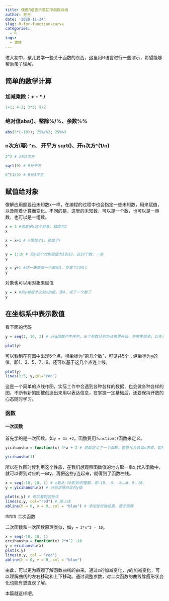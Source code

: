 ```yaml
---
title: 使用R语言示意初中函数曲线
author: 老王
date: '2020-11-24'
slug: R-for-function-curve
categories:
  - R
tags:
  - 激娃
---
```


进入初中，孩儿要学一些关于函数的东西，这里用R语言进行一些演示，希望能够帮助孩子理解。

## 简单的数学计算

### 加减乘除：+ - * /

```r
1+1; 4-2; 3*5; 9/2
```

### 绝对值abs()、整除%/%、余数%%

```r
abs(5*(-10)); 25%/%3; 25%%3
```

### n次方(幂) ^n、 开平方 sqrt()、开n次方^(1/n)

```r
2^3 # 2的3次方

sqrt(9) # 9开平方

8^(1/3) # 8开3次方

```

## 赋值给对象

像解应用题要设未知数x一样，在编程的过程中也会指定一些未知数，用来赋值，以及随着计算而变化。不同的是，这里的未知数，可以是一个数，也可以是一串数，也可以是一组数。

```r
x = 3 #这是把x这个对象，赋值为3
x

x = x+1 # x增加了1，变成了4
x
```


```r
y = 1:10 # 把y这个对象赋值为1到10，这10个数，一串
y

y = y+1 #这一串数每一个都加1，变成了2到11.
y
```

对象也可以用对象来赋值

```r
y = x #则y被赋予之前x的值，即4，成了一个数了
y
```

## 在坐标系中表示数值

看下面的代码

```r
y = seq(1, 10, 2) # seq函数产生序列，三个参数分别为从哪里开始，到哪里结束，以多大幅度

plot(y)
```

可以看到在在图中出现5个点，横坐标为“第几个数”，可见共5个；纵坐标为y的值，即1、3、5、7、9。还可以基于这几个点连上线。

```r
plot(y)
lines(1:5, y,col='red')
```

这是一个简单的点线作图，实际工作中会遇到各种各样的数据，也会做各种各样的图，不断有新的图被创造出来用以表达信息，在掌握一定基础后，还要保持开放的心态随时学习。

### 函数

#### 一次函数

首先学的是一次函数。如`y = 3x +2`。函数要用`function()`函数来定义。

```r
yicihanshu = function(x) 3*x + 2 # 这就定义了一个函数，能够代入具体x求值，如代入x=3，结果应该是11.

yicihanshu(3)
```

所以在作图时候利用这个性质，在我们想观察函数值的地方取一串x,代入函数中，就可以得到对应的一串y，再把这些y连起来，就得到了函数曲线。

```r
x = seq(-10, 10, 1) # x取从-10到10的整数，即-10、-9、-8……8、9、10.
y = yicihanshu(x) # 分别求得对应的y值

plot(x,y) # 可以看到这些点
lines(x,y, col="red") # 连上线
abline(h = 0, v = 0, col = "blue") # 添加坐标轴位置，便于观察
```

 #### 二次函数
 
 二次函数和一次函数原理类似，如`y = 2*x^2 - 10`。
 
```r
x = seq(-10, 10, 1)
ercihanshu = function(x) 2*x^2 -10
y = ercihanshu(x)
plot(x,y)
lines(x,y, col = "red")
abline(h = 0, v = 0, col = "blue") 
```
 
由此，可以更为直观了解函数曲线的由来。通过x的加减变化，y的加减变化，可以理解曲线的左右移动和上下移动。通过调整参数，对二次函数的曲线胖瘦形状变化也能有更直观了解。

本篇就这样吧。
 